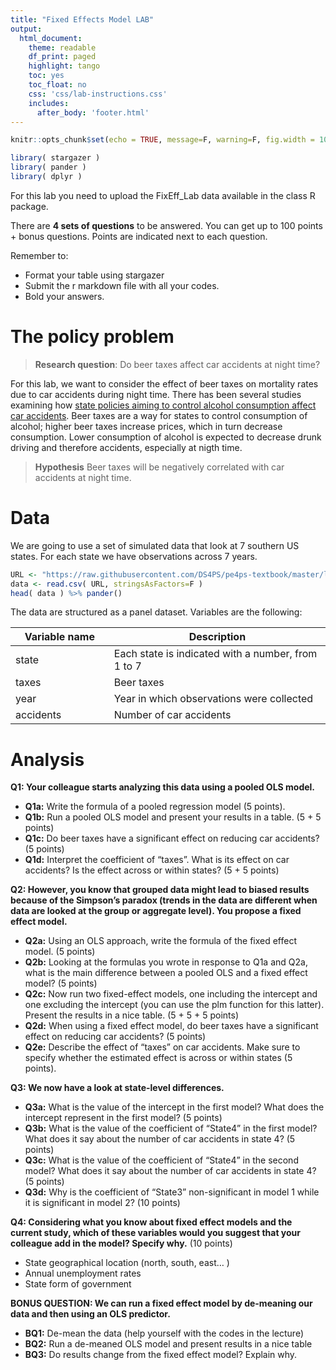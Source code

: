 ```yaml
---
title: "Fixed Effects Model LAB"
output:
  html_document:
    theme: readable
    df_print: paged
    highlight: tango
    toc: yes
    toc_float: no
    css: 'css/lab-instructions.css'
    includes:
      after_body: 'footer.html'
--- 
```


```r
knitr::opts_chunk$set(echo = TRUE, message=F, warning=F, fig.width = 10)
```

```r
library( stargazer )
library( pander )
library( dplyr )
```

For this lab you need to upload the FixEff_Lab data available in the class R package. 

There are **4 sets of questions** to be answered. You can get up to 100 points + bonus questions. Points are indicated next to each question. 

Remember to:

* Format your table using stargazer 
* Submit the r markdown file with all your codes. 
* Bold your answers. 

# The policy problem

> **Research question**: 
> Do beer taxes affect car accidents at night time?

For this lab, we want to consider the effect of beer taxes on mortality rates due to car accidents during night time. There has been several studies examining how [state policies aiming to control alcohol consumption affect car accidents](https://www.sciencedirect.com/science/article/pii/S0167629696004900). Beer taxes are a way for states to control consumption of alcohol; higher beer taxes increase prices, which in turn decrease consumption. Lower consumption of alcohol is expected to decrease drunk driving and therefore accidents, especially at nigth time.

> **Hypothesis**
> Beer taxes will be negatively correlated with car accidents at night time. 

# Data

We are going to use a set of simulated data that look at 7 southern US states. For each state we have observations across 7 years. 


```r
URL <- "https://raw.githubusercontent.com/DS4PS/pe4ps-textbook/master/labs/DATA/beer-tax-fixed-effects.csv"
data <- read.csv( URL, stringsAsFactors=F )
head( data ) %>% pander()
```



The data are structured as a panel dataset. Variables are the following:  



 **Variable name**       | **Description    **                                   
------------------------ | -----------------------------------------------------
state                    | Each state is indicated with a number, from 1 to 7 
taxes                    | Beer taxes   
year                     | Year in which observations were collected      
accidents                | Number of car accidents       

# Analysis 

**Q1: Your colleague starts analyzing this data using a pooled OLS model.**

* **Q1a:** Write the formula of a pooled regression model (5 points).
* **Q1b:** Run a pooled OLS model and present your results in a table. (5 + 5 points)
* **Q1c:** Do beer taxes have a significant effect on reducing car accidents? (5 points)
* **Q1d:** Interpret the coefficient of "taxes". What is its effect on car accidents? Is the effect across or within states? (5 + 5 points)

**Q2: However, you know that grouped data might lead to biased results because of the Simpson's paradox (trends in the data are different when data are looked at the group or aggregate level). You propose a fixed effect model.** 

* **Q2a:** Using an OLS approach, write the formula of the fixed effect model. (5 points)
* **Q2b:** Looking at the formulas you wrote in response to Q1a and Q2a, what is the main difference between a pooled OLS and a fixed effect model? (5 points)
* **Q2c:** Now run two fixed-effect models, one including the intercept and one excluding the intercept (you can use the plm function for this latter). Present the results in a nice table. (5 + 5 + 5 points)
* **Q2d:** When using a fixed effect model, do beer taxes have a significant effect on reducing car accidents? (5 points) 
* **Q2e:** Describe the effect of "taxes" on car accidents. Make sure to specify whether the estimated effect is across or within states (5 points).

**Q3: We now have a look at state-level differences.**

* **Q3a:** What is the value of the intercept in the first model? What does the intercept represent in the first model? (5 points)
* **Q3b:** What is the value of the coefficient of "State4" in the first model? What does it say about the number of car accidents in state 4? (5 points)
* **Q3c:** What is the value of the coefficient of "State4" in the second model? What does it say about the number of car accidents in state 4? (5 points)
* **Q3d:** Why is the coefficient of "State3" non-significant in model 1 while it is significant in model 2? (10 points)

**Q4: Considering what you know about fixed effect models and the current study, which of these variables would you suggest that your colleague add in the model? Specify why.** (10 points) 

* State geographical location (north, south, east... )
* Annual unemployment rates
* State form of government

**BONUS QUESTION: We can run a fixed effect model by de-meaning our data and then using an OLS predictor.**

* **BQ1:** De-mean the data (help yourself with the codes in the lecture)
* **BQ2:** Run a de-meaned OLS model and present results in a nice table
* **BQ3:** Do results change from the fixed effect model? Explain why. 
